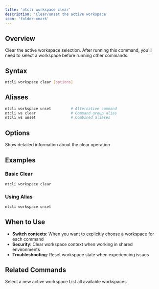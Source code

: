 ```yaml
---
title: 'ntcli workspace clear'
description: 'Clear/unset the active workspace'
icon: 'folder-xmark'
---
```


## Overview

Clear the active workspace selection. After running this command, you'll need to select a workspace before running other commands.

## Syntax

```bash
ntcli workspace clear [options]
```

## Aliases

```bash
ntcli workspace unset         # Alternative command
ntcli ws clear                # Command group alias
ntcli ws unset                # Combined aliases
```

## Options

<ResponseField name="-v, --verbose" type="boolean">
  Show detailed information about the clear operation
</ResponseField>

## Examples

### Basic Clear

```bash
ntcli workspace clear
```

### Using Alias

```bash
ntcli workspace unset
```

## When to Use

- **Switch contexts**: When you want to explicitly choose a workspace for each command
- **Security**: Clear workspace context when working in shared environments
- **Troubleshooting**: Reset workspace state when experiencing issues

## Related Commands

<CardGroup cols={2}>
  <Card
    title="workspace select"
    icon="hand-pointer"
    href="/cli/commands/workspace/select"
  >
    Select a new active workspace
  </Card>
  <Card
    title="workspace list"
    icon="list"
    href="/cli/commands/workspace/list"
  >
    List all available workspaces
  </Card>
</CardGroup>